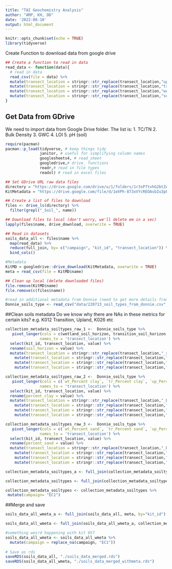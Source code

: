 ```yaml
---
title: "TAI Geochemistry Analysis"
author: "AMP, KH, DD"
date: '2022-08-10'
output: html_document
---
```


```r
knitr::opts_chunk$set(echo = TRUE)
library(tidyverse)
```

Create Function to download data from google drive

```r
## Create a function to read in data
read_data <- function(data){
  # read in data
  read_csv(file = data) %>%
  mutate(transect_location = stringr::str_replace(transect_location,"upland","Upland"))  %>%
  mutate(transect_location = stringr::str_replace(transect_location,"transition","Transition"))  %>% 
  mutate(transect_location = stringr::str_replace(transect_location,"wetland","Wetland")) %>%
  mutate(transect_location = stringr::str_replace(transect_location,"sediment","Sediment"))  
}

```
## Get Data from GDrive

We need to import data from Google Drive folder.
The list is:
1. TC/TN
2. Bulk Density 
3. GWC
4. LOI
5. pH (soil)


```r

require(pacman)
pacman::p_load(tidyverse, # keep things tidy
               janitor, # useful for simplifying column names
               googlesheets4, # read_sheet 
               googledrive,# drive_ functions
               readr,# read in file types
               readxl) # read in excel files

## Set GDrive URL raw data files
directory = "https://drive.google.com/drive/u/1/folders/1r3sP7tvhG2btZACvxZUdtrtSiLVGUUGp"
KitMetadata = "https://drive.google.com/file/d/1eXPh-873xVYcREOAsbZu3pEgU4k9ykf-/view"

## Create a list of files to download
files <- drive_ls(directory) %>% 
  filter(grepl("_Soil_", name))

## Download files to local (don't worry, we'll delete em in a sec)
lapply(files$name, drive_download, overwrite = TRUE)

## Read in datasets
soils_data_all <- files$name %>% 
  map(read_data) %>% 
  reduce(full_join, by= c("campaign", "kit_id", "transect_location")) %>%
  bind_cols()

#Metadata 
KitMD = googledrive::drive_download(KitMetadata, overwrite = TRUE)
meta = read_csv(file = KitMD$name)

## Clean up local (delete downloaded files)
file.remove(KitMD$name)
file.remove(c(files$name))

#read in additional metadata from Donnie (need to get more details from him)
Donnie_soils_type <- read_csv("data/220713_soil_types_from_donnie.csv", show_col_types = FALSE)

```

##Clean soils metadata
Do we know why there are NAs in these metrics for certain kits?
e.g. K012 Transition, Upland, K026 etc 

```r
collection_metadata_soiltypes_raw_1 <-  Donnie_soils_type %>%
   pivot_longer(cols = c(wetland_soil_horizon, transition_soil_horizon, upland_soil_horizon),
               names_to = 'transect_location') %>% 
  select(kit_id, transect_location, value) %>%
  rename(soil_horizon = value) %>%
  mutate(transect_location = stringr::str_replace(transect_location,"_soil_horizon", "")) %>%
    mutate(transect_location = stringr::str_replace(transect_location,"upland","Upland"))  %>%
    mutate(transect_location = stringr::str_replace(transect_location,"transition","Transition"))  %>% 
    mutate(transect_location = stringr::str_replace(transect_location,"wetland","Wetland"))  

collection_metadata_soiltypes_raw_2 <-  Donnie_soils_type %>%
   pivot_longer(cols = c(`wt_Percent clay`, `tr_Percent clay`, `up_Percent clay`),
               names_to = 'transect_location') %>% 
  select(kit_id, transect_location, value) %>%
  rename(percent_clay = value) %>%
  mutate(transect_location = stringr::str_replace(transect_location,"_Percent clay", "")) %>%
    mutate(transect_location = stringr::str_replace(transect_location,"up","Upland"))  %>%
    mutate(transect_location = stringr::str_replace(transect_location,"tr","Transition"))  %>% 
    mutate(transect_location = stringr::str_replace(transect_location,"wt","Wetland"))  

collection_metadata_soiltypes_raw_3 <-  Donnie_soils_type %>%
   pivot_longer(cols = c(`wt_Percent sand`, `tr_Percent sand`, `up_Percent sand`),
               names_to = 'transect_location') %>% 
  select(kit_id, transect_location, value) %>%
  rename(percent_sand = value) %>%
  mutate(transect_location = stringr::str_replace(transect_location,"_Percent sand", "")) %>%
    mutate(transect_location = stringr::str_replace(transect_location,"up","Upland"))  %>%
    mutate(transect_location = stringr::str_replace(transect_location,"tr","Transition"))  %>% 
    mutate(transect_location = stringr::str_replace(transect_location,"wt","Wetland"))  

collection_metadata_soiltypes_a <- full_join(collection_metadata_soiltypes_raw_1, collection_metadata_soiltypes_raw_2, by=c("kit_id","transect_location"))

collection_metadata_soiltypes <- full_join(collection_metadata_soiltypes_a, collection_metadata_soiltypes_raw_3, by=c("kit_id","transect_location"))

collection_metadata_soiltypes <- collection_metadata_soiltypes %>%
 mutate(campaign= "EC1") 

```


               
##Merge and save
```r
soils_data_all_wmeta_a <- full_join(soils_data_all, meta, by="kit_id")

soils_data_all_wmeta <- full_join(soils_data_all_wmeta_a, collection_metadata_soiltypes, by=c("kit_id","transect_location","campaign"))

#something weird happening with kit 057
soils_data_all_wmeta <- soils_data_all_wmeta %>% 
  mutate(campaign = replace_na(campaign, "EC1"))
  
# Save as rds
saveRDS(soils_data_all, "./soils_data_merged.rds")
saveRDS(soils_data_all_wmeta, "./soils_data_merged_withmeta.rds")
```
